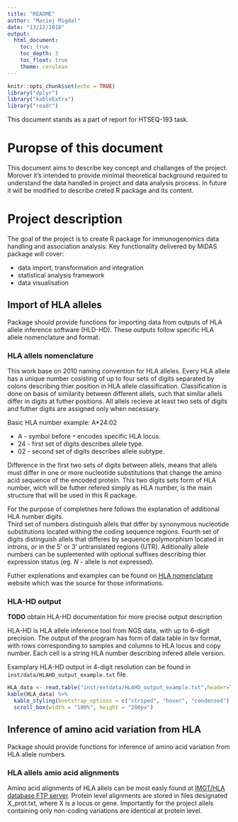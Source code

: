 ```yaml
---
title: "README"
author: "Maciej Migdal"
date: "13/12/2018"
output: 
  html_document:
    toc: true
    toc_depth: 3
    toc_float: true
    theme: cerulean
---
```


```r
knitr::opts_chunk$set(echo = TRUE)
library("dplyr")
library("kableExtra")
library("readr")
```
This document stands as a part of report for HTSEQ-193 task.

# Puropse of this document
This document aims to describe key concept and challanges of the project. 
Morover it's intended to provide minimal theoretical background required to 
understand the data handled in project and data analysis process. In future it 
will be modified to describe creted R package and its content.

# Project description
The goal of the project is to create R package for immunogenomics data handling 
and association analysis. Key functionality delivered by MiDAS package will 
cover:

+ data import, transformation and integration
+ statistical analysis framework
+ data visualisation

## Import of HLA alleles
Package should provide functions for importing data from outputs of HLA allele 
inference software (HLD-HD). These outputs follow specific HLA allele
nomenclature and format.

### HLA allels nomenclature
This work base on 2010 naming convention for HLA alleles.
Every HLA allele has a unique number cosisting of up to four sets of digits 
separated by colons describing thier position in HLA allele classification. 
Classification is done on basis of similarity between different allels, such 
that similar allels differ in digits at futher positions. All allels recieve at 
least two sets of digits and futher digits are assigned only when necessary.

Basic HLA number example: A*24:02

+ A - symbol before `*` encodes specific HLA locus.
+ 24 - first set of digits describes allele type.
+ 02 - second set of digits describes allele subtype.

Difference in the first two sets of digits between allels, means that allels 
must differ in one or more nucleotide substitutions that change the amino acid 
sequence of the encoded protein. This two digits sets form of HLA number, wich 
will be futher refered simply as HLA number, is the main structure that will be 
used in this R package.

For the purpose of completnes here follows the explanation of additional HLA 
number digits.  
Third set of numbers distinguish allels that differ by synonymous nucleotide 
substitutions located withing the coding sequence regions. Fourth set of digits 
distinguish allels that differes by sequence polymorphism located in introns, or 
in the 5' or 3' untranslated regions (UTR). Aditionally allele numbers can be 
suplemented with optional suffixes describing thier expression status (eg. *N* - 
allele is not expressed).

Futher explenations and examples can be found on 
[HLA nomenclature](http://hla.alleles.org) website which was the source for 
those informations.

### HLA-HD output
**TODO** obtain HLA-HD documentation for more precise output description

HLA-HD is HLA allele inference tool from NGS data, with up to 6-digit precision.
The output of the program has form of data table in tsv format, with rows 
corresponding to samples and columns to HLA locus and copy number. Each cell 
is a string HLA number describing infered allele version.

Examplary HLA-HD output in 4-digit resolution can be found in `inst/data/HLAHD_output_example.txt` file.

```r
HLA_data <- read.table("inst/extdata/HLAHD_output_example.txt",header=T)
kable(HLA_data) %>%
  kable_styling(bootstrap_options = c("striped", "hover", "condensed")) %>%
  scroll_box(width = "100%", height = "200px")
```

## Inference of amino acid variation from HLA
Package should provide functions for inference of amino acid variation from HLA 
allele numbers.

### HLA allels amio acid alignments
Amino acid alignments of HLA allels can be most easly found at 
[IMGT/HLA database FTP server](ftp://ftp.ebi.ac.uk/pub/databases/ipd/imgt/hla/alignments/).
Protein level alignments are stored in files designated X_prot.txt, where X is a
locus or gene. Importantly for the project allels containing only non-coding 
variations are identical at protein level. 
